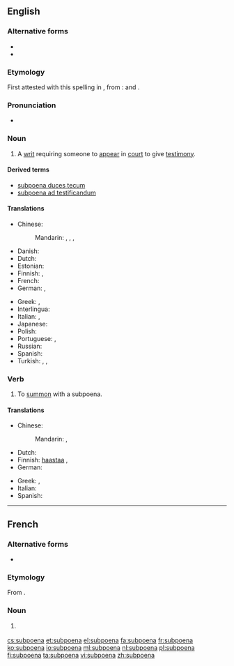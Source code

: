 ==English==

===Alternative forms===
* {{l|en|subpena}}
* {{l|en|subpœna}}

===Etymology===
First attested with this spelling in {{w|1623}} {{C.E.}}, from {{etyl|la|en}}: {{term|sub||under|lang=la}} and {{term|poena||penalty|lang=la}}.

===Pronunciation===
* {{audio|en-us-subpoena.ogg|Audio (US)}}

===Noun===
{{wikipedia}}
{{en-noun}}

# {{context|legal|lang=en}} A [[writ]] requiring someone to [[appear]] in [[court]] to give [[testimony]].

====Derived terms====
* [[subpoena duces tecum]]
* [[subpoena ad testificandum]]

====Translations====
{{trans-top|writ requiring someone to appear in court to give testimony}}
* Chinese:
*: Mandarin: {{t|cmn|傳票|sc=Hani}}, {{t+|cmn|传票|tr=chuánpiào|sc=Hani}}, {{t|cmn|傳訊|sc=Hani}}, {{t+|cmn|传讯|tr=chuánxùn|sc=Hani}}
* Danish: {{t|da|stævning|f}}
* Dutch: {{t+|nl|dagvaarding|f}}
* Estonian: {{t|et|kohtukutse}}
* Finnish: {{t|fi|todistajan haaste}}, {{t|fi|haaste}}
* French: {{t+|fr|citation|f}}
* German: {{t|de|Zwangsvorladung|f}}, {{t|de|Vorladung|f}}
{{trans-mid}}
* Greek: {{t+|el|κλήση|f|tr=klísi|sc=Grek}}, {{t+|el|κλήτευση|f|tr=klítefsi|sc=Grek}}
* Interlingua: {{t|ia|citation}}
* Italian: {{t|it|convocazione|f}}, {{t+|it|citazione|f}}
* Japanese: {{t|ja|召喚状|tr=しょうかんじょう, shōkanjō|sc=Jpan}}
* Polish: {{t|pl|wezwanie do sądu|n}}
* Portuguese: {{t|pt|intimação|f}}, {{t|pt|citação|f}}
* Russian: {{t+|ru|повестка|f|tr=povéstka|sc=Cyrl}}
* Spanish: {{t+|es|citación|f}}
* Turkish: {{t|tr|celpname}}, {{t|tr|mahkeme çağrısı}}, {{t|tr|celp kâğıdı}}
{{trans-bottom}}

===Verb===
{{en-verb}}

# To [[summon]] with a subpoena.

====Translations====
{{trans-top|to summon with a subpoena}}
* Chinese:
*: Mandarin: {{t|cmn|傳訊|sc=Hani}}, {{t+|cmn|传讯|tr=chuánxùn|sc=Hani}}
* Dutch: {{t+|nl|dagvaarden}}
* Finnish: [[haastaa]] {{t|fi|todistajaksi}}, {{t+|fi|haastaa}}
* German: {{t|de|zwangsvorladen}}
{{trans-mid}}
* Greek: {{t|el|κλητεύω μάρτυρα|tr=klitévo mártyra|sc=Grek}}, {{t|el|καλώ μάρτυρα|tr=kaló mártyra|sc=Grek}}
* Italian: {{t+|it|citare}}
* Spanish: {{t+|es|citar}}
{{trans-bottom}}

----

==French==

===Alternative forms===
* {{l|fr|subpœna}}

===Etymology===
From {{etyl|en|fr}} {{term|subpoena|lang=en}}.

===Noun===
{{wikipedia|lang=fr}}
{{fr-noun|m}}

# {{context|Canada|US|lang=fr}} {{l|en|subpoena}}

[[cs:subpoena]]
[[et:subpoena]]
[[el:subpoena]]
[[fa:subpoena]]
[[fr:subpoena]]
[[ko:subpoena]]
[[io:subpoena]]
[[ml:subpoena]]
[[nl:subpoena]]
[[pl:subpoena]]
[[fi:subpoena]]
[[ta:subpoena]]
[[vi:subpoena]]
[[zh:subpoena]]